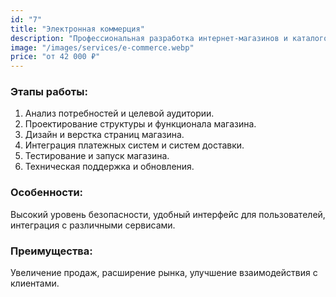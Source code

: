 ```yaml
---
id: "7"
title: "Электронная коммерция"
description: "Профессиональная разработка интернет-магазинов и каталогов. Подключение платежных систем, настройка модулей оплаты и создание удобной платформы для вашего бизнеса. Цены от 42 000 ₽."
image: "/images/services/e-commerce.webp"
price: "от 42 000 ₽"
---
```


### Этапы работы:

1. Анализ потребностей и целевой аудитории.
2. Проектирование структуры и функционала магазина.
3. Дизайн и верстка страниц магазина.
4. Интеграция платежных систем и систем доставки.
5. Тестирование и запуск магазина.
6. Техническая поддержка и обновления.

### Особенности:

Высокий уровень безопасности, удобный интерфейс для пользователей, интеграция с различными сервисами.

### Преимущества:

Увеличение продаж, расширение рынка, улучшение взаимодействия с клиентами.
